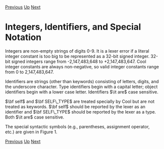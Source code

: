 [[Lexical Structure|Previous]] [[Lexical Structure|Up]] [[Strings|Next]]
= Integers, Identifiers, and Special Notation =

Integers are non-empty strings of digits 0-9. It is a lexer error if a literal integer constant is too big to be represented as a 32-bit signed integer. 32-bit signed integers range from -2,147,483,648 to +2,147,483,647. Cool integer constants are always non-negative, so valid integer constants range from 0 to 2,147,483,647.

Identifiers are strings (other than keywords) consisting of letters, digits, and the underscore character. Type identifiers begin with a capital letter; object identifiers begin with a lower case letter. Identifiers $\it are$ case sensitive.

$\bf self$ and $\bf SELF\_TYPE$ are treated specially by Cool but are not treated as keywords. $\bf self$ should be reported by the lexer as an identifier and $\bf SELF\_TYPE$ should be reported by the lexer as a type. Both $\it are$ case sensitive.

The special syntactic symbols (e.g., parentheses, assignment operator, etc.) are given in Figure 1.

[[Lexical Structure|Previous]] [[Lexical Structure|Up]] [[Strings|Next]]